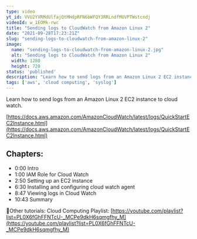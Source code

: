 ```yaml
---
type: video
yt_id: VVU2YVRMdUlfajQtMHdpRFN6bWFQY3RRLndfMUVPTWstcndj
videoId: w_1EOMk-rwc
title: "Sending logs to CloudWatch from Amazon Linux 2"
date: "2021-09-28T17:23:21Z"
slug: "sending-logs-to-cloudwatch-from-amazon-linux-2"
image: 
  name: "sending-logs-to-cloudwatch-from-amazon-linux-2.jpg"
  alt: "Sending logs to CloudWatch from Amazon Linux 2"
  width: 1280
  height: 720
status: 'published'
description: "Learn how to send logs from an Amazon Linux 2 EC2 instance to cloud watch. "
tags: ['aws', 'cloud computing', 'syslog']
---
```


Learn how to send logs from an Amazon Linux 2 EC2 instance to cloud watch. 

[https://docs.aws.amazon.com/AmazonCloudWatch/latest/logs/QuickStartEC2Instance.html](https://docs.aws.amazon.com/AmazonCloudWatch/latest/logs/QuickStartEC2Instance.html)

## Chapters:

* 0:00​ Intro
* 1:00 IAM Role for Cloud Watch
* 2:50 Setting up an  EC2 instance
* 6:30 Installing and configuring cloud watch agent
* 8:47 Viewing logs in Cloud Watch
* 10:43 Summary

🔗Other tutorials:
Cloud Computing Playlist: [https://youtube.com/playlist?list=PL0X6fGhFFNTcU-_MCPe9dkH6sqmgfhy_M](https://youtube.com/playlist?list=PL0X6fGhFFNTcU-_MCPe9dkH6sqmgfhy_M)


